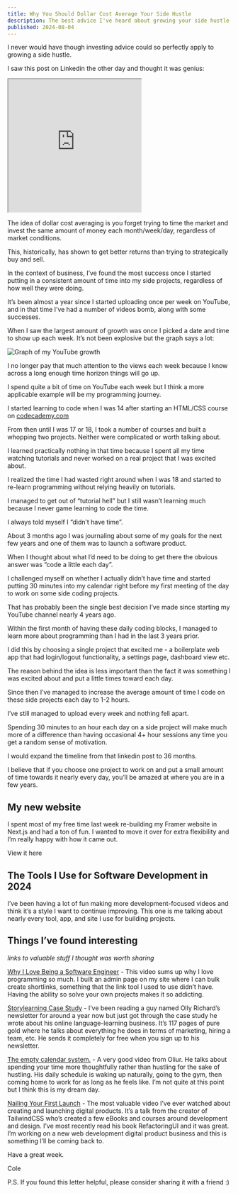 ```yaml
---
title: Why You Should Dollar Cost Average Your Side Hustle
description: The best advice I've heard about growing your side hustle.
published: 2024-08-04
---
```


I never would have though investing advice could so perfectly apply to growing a side hustle.

I saw this post on Linkedin the other day and thought it was genius:

<iframe
  src="https://www.linkedin.com/embed/feed/update/urn:li:share:7224733336668151809"
  height="300"

frameborder="0"
allowfullscreen=""
title="Embedded post"

> </iframe>

The idea of dollar cost averaging is you forget trying to time the market and invest the same amount of money each month/week/day, regardless of market conditions.

This, historically, has shown to get better returns than trying to strategically buy and sell.

In the context of business, I’ve found the most success once I started putting in a consistent amount of time into my side projects, regardless of how well they were doing.

It’s been almost a year since I started uploading once per week on YouTube, and in that time I’ve had a number of videos bomb, along with some successes.

When I saw the largest amount of growth was once I picked a date and time to show up each week. It’s not been explosive but the graph says a lot:

![Graph of my YouTube growth](https://colecaccamise.s3.amazonaws.com/letters/why-you-should-dollar-cost-average-your-side-hustle/youtube-growth.png)

I no longer pay that much attention to the views each week because I know across a long enough time horizon things will go up.

I spend quite a bit of time on YouTube each week but I think a more applicable example will be my programming journey.

I started learning to code when I was 14 after starting an HTML/CSS course on [codecademy.com](http://codecademy.com)

From then until I was 17 or 18, I took a number of courses and built a whopping two projects. Neither were complicated or worth talking about.

I learned practically nothing in that time because I spent all my time watching tutorials and never worked on a real project that I was excited about.

I realized the time I had wasted right around when I was 18 and started to re-learn programming without relying heavily on tutorials.

I managed to get out of “tutorial hell” but I still wasn’t learning much because I never game learning to code the time.

I always told myself I “didn’t have time”.

About 3 months ago I was journaling about some of my goals for the next few years and one of them was to launch a software product.

When I thought about what I’d need to be doing to get there the obvious answer was “code a little each day”.

I challenged myself on whether I actually didn’t have time and started putting 30 minutes into my calendar right before my first meeting of the day to work on some side coding projects.

That has probably been the single best decision I’ve made since starting my YouTube channel nearly 4 years ago.

Within the first month of having these daily coding blocks, I managed to learn more about programming than I had in the last 3 years prior.

I did this by choosing a single project that excited me - a boilerplate web app that had login/logout functionality, a settings page, dashboard view etc.

The reason behind the idea is less important than the fact it was something I was excited about and put a little times toward each day.

Since then I’ve managed to increase the average amount of time I code on these side projects each day to 1-2 hours.

I’ve still managed to upload every week and nothing fell apart.

Spending 30 minutes to an hour each day on a side project will make much more of a difference than having occasional 4+ hour sessions any time you get a random sense of motivation.

I would expand the timeline from that linkedin post to 36 months.

I believe that if you choose one project to work on and put a small amount of time towards it nearly every day, you’ll be amazed at where you are in a few years.

## My new website

I spent most of my free time last week re-building my Framer website in Next.js and had a ton of fun. I wanted to move it over for extra flexibility and I’m really happy with how it came out.

<Link
  className="btn btn-primary w-fit whitespace-nowrap font-medium"
  href="https://colecaccamise.com"
>
  <span className="">View it here</span>
</Link>

## The Tools I Use for Software Development in 2024

<VideoPlayer url="https://youtu.be/0-_4Lm05w9Q" />

I’ve been having a lot of fun making more development-focused videos and think it’s a style I want to continue improving. This one is me talking about nearly every tool, app, and site I use for building projects.

## Things I’ve found interesting

_links to valuable stuff I thought was worth sharing_

[Why I Love Being a Software Engineer](https://www.youtube.com/watch?v=EDj-Xo8AlSU) - This video sums up why I love programming so much. I built an admin page on my site where I can bulk create shortlinks, something that the link tool I used to use didn’t have. Having the ability so solve your own projects makes it so addicting.

[Storylearning Case Study](https://caccamise.link/olly) - I’ve been reading a guy named Olly Richard’s newsletter for around a year now but just got through the case study he wrote about his online language-learning business. It’s 117 pages of pure gold where he talks about everything he does in terms of marketing, hiring a team, etc. He sends it completely for free when you sign up to his newsletter.

[The empty calendar system.](https://www.youtube.com/watch?v=JmAyr5RVArI) - A very good video from Oliur. He talks about spending your time more thoughtfully rather than hustling for the sake of hustling. His daily schedule is waking up naturally, going to the gym, then coming home to work for as long as he feels like. I’m not quite at this point but I think this is my dream day.

[Nailing Your First Launch](https://www.youtube.com/watch?v=ajrDxZRpP9M) - The most valuable video I’ve ever watched about creating and launching digital products. It’s a talk from the creator of TailwindCSS who’s created a few eBooks and courses around development and design. I’ve most recently read his book RefactoringUI and it was great. I’m working on a new web development digital product business and this is something I’ll be coming back to.

Have a great week.

Cole

P.S. If you found this letter helpful, please consider sharing it with a friend :)
